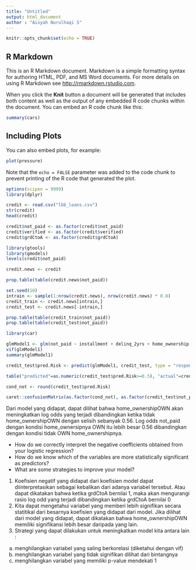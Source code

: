 ---
title: "Untitled"
output: html_document
author : "Aisyah Nurulhaqi S"
---

```{r setup, include=FALSE}
knitr::opts_chunk$set(echo = TRUE)
```

## R Markdown

This is an R Markdown document. Markdown is a simple formatting syntax for authoring HTML, PDF, and MS Word documents. For more details on using R Markdown see <http://rmarkdown.rstudio.com>.

When you click the **Knit** button a document will be generated that includes both content as well as the output of any embedded R code chunks within the document. You can embed an R code chunk like this:

```{r cars}
summary(cars)
```

## Including Plots

You can also embed plots, for example:

```{r pressure, echo=FALSE}
plot(pressure)
```

Note that the `echo = FALSE` parameter was added to the code chunk to prevent printing of the R code that generated the plot.

```{r}
options(scipen = 9999)
library(dplyr)
```

```{r}
credit <- read.csv("lbb_loans.csv")
str(credit)
head(credit)

credit$not_paid <- as.factor(credit$not_paid)
credit$verified <- as.factor(credit$verified)
credit$grdCtoA <- as.factor(credit$grdCtoA)
```

```{r}
library(gtools)
library(gmodels)
levels(credit$not_paid)

credit.news <- credit

prop.table(table(credit.news$not_paid))

set.seed(10)
intrain <- sample(1:nrow(credit.news), nrow(credit.news) * 0.8)
credit_train <- credit.news[intrain,]
credit_test <- credit.news[-intrain,]

prop.table(table(credit_train$not_paid))
prop.table(table(credit_test$not_paid))

library(car)

glmModel1 <- glm(not_paid ~ installment + delinq_2yrs + home_ownership + verified + grdCtoA , credit_train, family="binomial")
vif(glmModel1)
summary(glmModel1)

credit_test$pred.Risk <- predict(glmModel1, credit_test, type = "response")

table("predicted"=as.numeric(credit_test$pred.Risk>=0.5), "actual"=credit_test$not_paid)

cond_not <- round(credit_test$pred.Risk)

caret::confusionMatrix(as.factor(cond_not), as.factor(credit_test$not_paid), positive = "1")
```

Dari model yang didapat, dapat dilihat bahwa home_ownershipOWN akan meningkatkan log odds yang terjadi dibandingkan ketika tidak home_ownershipOWN dengan selisih sebanyak 0.56. Log odds not_paid dengan kondisi home_ownersipnya OWN itu lebih besar 0.56 dibandingkan dengan kondisi tidak OWN home_ownershipnya.

- How do we correctly interpret the negative coefficients obtained from your logistic regression?
- How do we know which of the variables are more statistically significant as predictors?
- What are some strategies to improve your model?

1. Koefisien negatif yang didapat dari koefisien model dapat diinterpretasikan sebagai kebalikan dari adanya variabel tersebut. Atau dapat dikatakan bahwa ketika grdCtoA bernilai 1, maka akan mengurangi rasio log odd yang terjadi dibandingkan ketika grdCtoA bernilai 0
2. Kita dapat mengetahui variabel yang memberi lebih signifikan secara statitikal dari besarnya koefisien yang didapat dari model. Jika dilihat dari model yang didapat, dapat dikatakan bahwa home_ownershipOWN memiliki signifikansi lebih besar daripada yang lain. 
3. Strategi yang dapat dilakukan untuk meningkatkan model kita antara lain :
a. menghilangkan variabel yang saling berkorelasi (diketahui dengan vif)
b. menghilangkan variabel yang tidak signifikan dilihat dari bintangnya
c. menghilangkan variabel yang memiliki p-value mendekati 1

